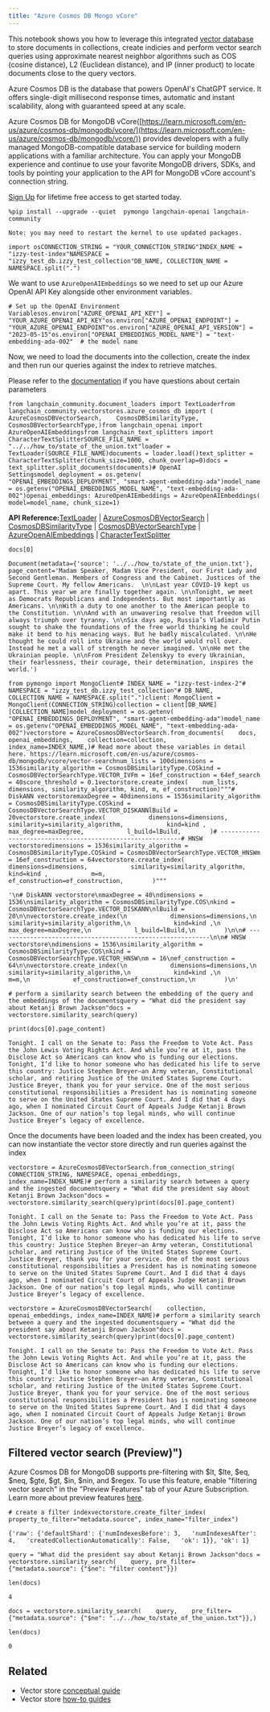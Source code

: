 ```yaml
---
title: "Azure Cosmos DB Mongo vCore"
---
```


This notebook shows you how to leverage this integrated [vector database](https://learn.microsoft.com/en-us/azure/cosmos-db/vector-database) to store documents in collections, create indicies and perform vector search queries using approximate nearest neighbor algorithms such as COS (cosine distance), L2 (Euclidean distance), and IP (inner product) to locate documents close to the query vectors.

Azure Cosmos DB is the database that powers OpenAI's ChatGPT service. It offers single-digit millisecond response times, automatic and instant scalability, along with guaranteed speed at any scale.

Azure Cosmos DB for MongoDB vCore([https://learn.microsoft.com/en-us/azure/cosmos-db/mongodb/vcore/](https://learn.microsoft.com/en-us/azure/cosmos-db/mongodb/vcore/)) provides developers with a fully managed MongoDB-compatible database service for building modern applications with a familiar architecture. You can apply your MongoDB experience and continue to use your favorite MongoDB drivers, SDKs, and tools by pointing your application to the API for MongoDB vCore account's connection string.

[Sign Up](https://azure.microsoft.com/en-us/free/) for lifetime free access to get started today.

```
%pip install --upgrade --quiet  pymongo langchain-openai langchain-community
```

```
Note: you may need to restart the kernel to use updated packages.
```

```
import osCONNECTION_STRING = "YOUR_CONNECTION_STRING"INDEX_NAME = "izzy-test-index"NAMESPACE = "izzy_test_db.izzy_test_collection"DB_NAME, COLLECTION_NAME = NAMESPACE.split(".")
```

We want to use `AzureOpenAIEmbeddings` so we need to set up our Azure OpenAI API Key alongside other environment variables.

```
# Set up the OpenAI Environment Variablesos.environ["AZURE_OPENAI_API_KEY"] = "YOUR_AZURE_OPENAI_API_KEY"os.environ["AZURE_OPENAI_ENDPOINT"] = "YOUR_AZURE_OPENAI_ENDPOINT"os.environ["AZURE_OPENAI_API_VERSION"] = "2023-05-15"os.environ["OPENAI_EMBEDDINGS_MODEL_NAME"] = "text-embedding-ada-002"  # the model name
```

Now, we need to load the documents into the collection, create the index and then run our queries against the index to retrieve matches.

Please refer to the [documentation](https://learn.microsoft.com/en-us/azure/cosmos-db/mongodb/vcore/vector-search) if you have questions about certain parameters

```
from langchain_community.document_loaders import TextLoaderfrom langchain_community.vectorstores.azure_cosmos_db import (    AzureCosmosDBVectorSearch,    CosmosDBSimilarityType,    CosmosDBVectorSearchType,)from langchain_openai import AzureOpenAIEmbeddingsfrom langchain_text_splitters import CharacterTextSplitterSOURCE_FILE_NAME = "../../how_to/state_of_the_union.txt"loader = TextLoader(SOURCE_FILE_NAME)documents = loader.load()text_splitter = CharacterTextSplitter(chunk_size=1000, chunk_overlap=0)docs = text_splitter.split_documents(documents)# OpenAI Settingsmodel_deployment = os.getenv(    "OPENAI_EMBEDDINGS_DEPLOYMENT", "smart-agent-embedding-ada")model_name = os.getenv("OPENAI_EMBEDDINGS_MODEL_NAME", "text-embedding-ada-002")openai_embeddings: AzureOpenAIEmbeddings = AzureOpenAIEmbeddings(    model=model_name, chunk_size=1)
```

**API Reference:**[TextLoader](https://python.langchain.com/api_reference/community/document_loaders/langchain_community.document_loaders.text.TextLoader.html) | [AzureCosmosDBVectorSearch](https://python.langchain.com/api_reference/community/vectorstores/langchain_community.vectorstores.azure_cosmos_db.AzureCosmosDBVectorSearch.html) | [CosmosDBSimilarityType](https://python.langchain.com/api_reference/community/vectorstores/langchain_community.vectorstores.azure_cosmos_db.CosmosDBSimilarityType.html) | [CosmosDBVectorSearchType](https://python.langchain.com/api_reference/community/vectorstores/langchain_community.vectorstores.azure_cosmos_db.CosmosDBVectorSearchType.html) | [AzureOpenAIEmbeddings](https://python.langchain.com/api_reference/openai/embeddings/langchain_openai.embeddings.azure.AzureOpenAIEmbeddings.html) | [CharacterTextSplitter](https://python.langchain.com/api_reference/text_splitters/character/langchain_text_splitters.character.CharacterTextSplitter.html)

```
docs[0]
```

```
Document(metadata={'source': '../../how_to/state_of_the_union.txt'}, page_content='Madam Speaker, Madam Vice President, our First Lady and Second Gentleman. Members of Congress and the Cabinet. Justices of the Supreme Court. My fellow Americans.  \n\nLast year COVID-19 kept us apart. This year we are finally together again. \n\nTonight, we meet as Democrats Republicans and Independents. But most importantly as Americans. \n\nWith a duty to one another to the American people to the Constitution. \n\nAnd with an unwavering resolve that freedom will always triumph over tyranny. \n\nSix days ago, Russia’s Vladimir Putin sought to shake the foundations of the free world thinking he could make it bend to his menacing ways. But he badly miscalculated. \n\nHe thought he could roll into Ukraine and the world would roll over. Instead he met a wall of strength he never imagined. \n\nHe met the Ukrainian people. \n\nFrom President Zelenskyy to every Ukrainian, their fearlessness, their courage, their determination, inspires the world.')
```

```
from pymongo import MongoClient# INDEX_NAME = "izzy-test-index-2"# NAMESPACE = "izzy_test_db.izzy_test_collection"# DB_NAME, COLLECTION_NAME = NAMESPACE.split(".")client: MongoClient = MongoClient(CONNECTION_STRING)collection = client[DB_NAME][COLLECTION_NAME]model_deployment = os.getenv(    "OPENAI_EMBEDDINGS_DEPLOYMENT", "smart-agent-embedding-ada")model_name = os.getenv("OPENAI_EMBEDDINGS_MODEL_NAME", "text-embedding-ada-002")vectorstore = AzureCosmosDBVectorSearch.from_documents(    docs,    openai_embeddings,    collection=collection,    index_name=INDEX_NAME,)# Read more about these variables in detail here. https://learn.microsoft.com/en-us/azure/cosmos-db/mongodb/vcore/vector-searchnum_lists = 100dimensions = 1536similarity_algorithm = CosmosDBSimilarityType.COSkind = CosmosDBVectorSearchType.VECTOR_IVFm = 16ef_construction = 64ef_search = 40score_threshold = 0.1vectorstore.create_index(    num_lists, dimensions, similarity_algorithm, kind, m, ef_construction)"""# DiskANN vectorstoremaxDegree = 40dimensions = 1536similarity_algorithm = CosmosDBSimilarityType.COSkind = CosmosDBVectorSearchType.VECTOR_DISKANNlBuild = 20vectorstore.create_index(            dimensions=dimensions,            similarity=similarity_algorithm,            kind=kind ,            max_degree=maxDegree,            l_build=lBuild,        )# -----------------------------------------------------------# HNSW vectorstoredimensions = 1536similarity_algorithm = CosmosDBSimilarityType.COSkind = CosmosDBVectorSearchType.VECTOR_HNSWm = 16ef_construction = 64vectorstore.create_index(            dimensions=dimensions,            similarity=similarity_algorithm,            kind=kind ,            m=m,            ef_construction=ef_construction,        )"""
```

```
'\n# DiskANN vectorstore\nmaxDegree = 40\ndimensions = 1536\nsimilarity_algorithm = CosmosDBSimilarityType.COS\nkind = CosmosDBVectorSearchType.VECTOR_DISKANN\nlBuild = 20\n\nvectorstore.create_index(\n            dimensions=dimensions,\n            similarity=similarity_algorithm,\n            kind=kind ,\n            max_degree=maxDegree,\n            l_build=lBuild,\n        )\n\n# -----------------------------------------------------------\n\n# HNSW vectorstore\ndimensions = 1536\nsimilarity_algorithm = CosmosDBSimilarityType.COS\nkind = CosmosDBVectorSearchType.VECTOR_HNSW\nm = 16\nef_construction = 64\n\nvectorstore.create_index(\n            dimensions=dimensions,\n            similarity=similarity_algorithm,\n            kind=kind ,\n            m=m,\n            ef_construction=ef_construction,\n        )\n'
```

```
# perform a similarity search between the embedding of the query and the embeddings of the documentsquery = "What did the president say about Ketanji Brown Jackson"docs = vectorstore.similarity_search(query)
```

```
print(docs[0].page_content)
```

```
Tonight. I call on the Senate to: Pass the Freedom to Vote Act. Pass the John Lewis Voting Rights Act. And while you’re at it, pass the Disclose Act so Americans can know who is funding our elections. Tonight, I’d like to honor someone who has dedicated his life to serve this country: Justice Stephen Breyer—an Army veteran, Constitutional scholar, and retiring Justice of the United States Supreme Court. Justice Breyer, thank you for your service. One of the most serious constitutional responsibilities a President has is nominating someone to serve on the United States Supreme Court. And I did that 4 days ago, when I nominated Circuit Court of Appeals Judge Ketanji Brown Jackson. One of our nation’s top legal minds, who will continue Justice Breyer’s legacy of excellence.
```

Once the documents have been loaded and the index has been created, you can now instantiate the vector store directly and run queries against the index

```
vectorstore = AzureCosmosDBVectorSearch.from_connection_string(    CONNECTION_STRING, NAMESPACE, openai_embeddings, index_name=INDEX_NAME)# perform a similarity search between a query and the ingested documentsquery = "What did the president say about Ketanji Brown Jackson"docs = vectorstore.similarity_search(query)print(docs[0].page_content)
```

```
Tonight. I call on the Senate to: Pass the Freedom to Vote Act. Pass the John Lewis Voting Rights Act. And while you’re at it, pass the Disclose Act so Americans can know who is funding our elections. Tonight, I’d like to honor someone who has dedicated his life to serve this country: Justice Stephen Breyer—an Army veteran, Constitutional scholar, and retiring Justice of the United States Supreme Court. Justice Breyer, thank you for your service. One of the most serious constitutional responsibilities a President has is nominating someone to serve on the United States Supreme Court. And I did that 4 days ago, when I nominated Circuit Court of Appeals Judge Ketanji Brown Jackson. One of our nation’s top legal minds, who will continue Justice Breyer’s legacy of excellence.
```

```
vectorstore = AzureCosmosDBVectorSearch(    collection, openai_embeddings, index_name=INDEX_NAME)# perform a similarity search between a query and the ingested documentsquery = "What did the president say about Ketanji Brown Jackson"docs = vectorstore.similarity_search(query)print(docs[0].page_content)
```

```
Tonight. I call on the Senate to: Pass the Freedom to Vote Act. Pass the John Lewis Voting Rights Act. And while you’re at it, pass the Disclose Act so Americans can know who is funding our elections. Tonight, I’d like to honor someone who has dedicated his life to serve this country: Justice Stephen Breyer—an Army veteran, Constitutional scholar, and retiring Justice of the United States Supreme Court. Justice Breyer, thank you for your service. One of the most serious constitutional responsibilities a President has is nominating someone to serve on the United States Supreme Court. And I did that 4 days ago, when I nominated Circuit Court of Appeals Judge Ketanji Brown Jackson. One of our nation’s top legal minds, who will continue Justice Breyer’s legacy of excellence.
```

## Filtered vector search (Preview)")

Azure Cosmos DB for MongoDB supports pre-filtering with $lt, $lte, $eq, $neq, $gte, $gt, $in, $nin, and $regex. To use this feature, enable "filtering vector search" in the "Preview Features" tab of your Azure Subscription. Learn more about preview features [here](https://learn.microsoft.com/azure/cosmos-db/mongodb/vcore/vector-search#filtered-vector-search-preview).

```
# create a filter indexvectorstore.create_filter_index(    property_to_filter="metadata.source", index_name="filter_index")
```

```
{'raw': {'defaultShard': {'numIndexesBefore': 3,   'numIndexesAfter': 4,   'createdCollectionAutomatically': False,   'ok': 1}}, 'ok': 1}
```

```
query = "What did the president say about Ketanji Brown Jackson"docs = vectorstore.similarity_search(    query, pre_filter={"metadata.source": {"$ne": "filter content"}})
```

```
len(docs)
```

```
4
```

```
docs = vectorstore.similarity_search(    query,    pre_filter={"metadata.source": {"$ne": "../../how_to/state_of_the_union.txt"}},)
```

```
len(docs)
```

```
0
```

## Related

* Vector store [conceptual guide](/src/oss/concepts/vectorstores)
* Vector store [how-to guides](/src/oss/how_to/#vector-stores)
